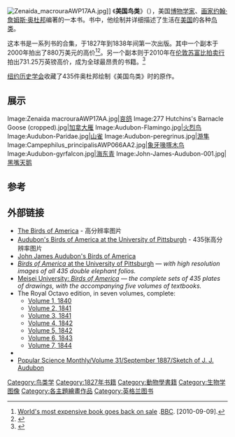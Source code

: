 {{Infobox book
| name             = The Birds of America<br>美国鸟类
| title_orig       = The Birds of America; from original drawings by John James Audubon<ref name="loccat"/>
| translator       =
| image            = Audubon Birds of America.jpg
| caption    = 書籍封面[[三色鷺|''Egretta tricolor'']]
| author           = [[约翰·詹姆斯·奥杜邦|约翰·詹姆斯·奥杜邦]]
| illustrator      = 约翰·詹姆斯·奥杜邦
| cover_artist     =
| country          = 英国
| language         =
| series           =
| subject          = 北美鳥類<ref name="loccat"/>
| genre            =
| publisher        =
| pub_date         = 1827–1838
| media_type       =
| pages            =
| isbn             =
| oclc             =
| dewey            =
| congress         = [[Library_of_Congress_Classification:Class_Q_--_Science#QL_Zoology|QL674]] .A9 1827<ref name="loccat"/>
| preceded_by      =
| followed_by      =
}}
[[File:Zenaida_macrouraAWP17AA.jpg|thumb]]]]
《'''美国鸟类'''》（{{lang-en|The Birds of America}}），美国[[博物学家|博物学家]]、[[画家|画家]][[约翰·詹姆斯·奥杜邦|约翰·詹姆斯·奥杜邦]]编著的一本书。书中，他绘制并详细描述了生活在[[美国|美国]]的各种[[鸟类|鸟类]]。

这本书是一系列书的合集，于1827年到1838年间第一次出版。其中一个副本于2000年拍出了880万美元的高价<ref>[https://www.bbc.co.uk/news/entertainment-arts-11242275 World's most expensive book goes back on sale] {{Wayback|url=https://www.bbc.co.uk/news/entertainment-arts-11242275 |date=20210308110147 }}.[[BBC|BBC]]. [2010-09-09].</ref><ref name="Indep2006">{{cite web|url=https://www.independent.co.uk/news/uk/this-britain/shakespeare-first-edition-breaks-sothebys-record-with-16328m-sale-407861.html|title=Shakespeare first edition breaks Sotheby's record with £2.8m salet|work=The Independent|access-date=2018-12-09|archive-date=2015-09-25|archive-url=https://web.archive.org/web/20150925180027/http://www.independent.co.uk/news/uk/this-britain/shakespeare-first-edition-breaks-sothebys-record-with-16328m-sale-407861.html|dead-url=no}}</ref>。另一个副本则于2010年在[[伦敦|伦敦]][[苏富比拍卖行|苏富比拍卖行]]拍出731.25万英镑高价，成为全球最昂贵的书籍。<ref>{{cite web|url=http://culture.people.com.cn/GB/13457241.html|title=《美国鸟类》成世界最贵图书|publisher=人民网|date=2010-12-12|access-date=2010-12-12|archive-date=2016-03-04|archive-url=https://web.archive.org/web/20160304084818/http://culture.people.com.cn/GB/13457241.html|dead-url=no}}</ref>

[[纽约历史学会|纽约历史学会]]收藏了435件奥杜邦绘制《美国鸟类》时的原作。

== 展示 ==
<Gallery>
Image:Zenaida macrouraAWP17AA.jpg|[[哀鸽|哀鸽]]
Image:277 Hutchins's Barnacle Goose (cropped).jpg|[[加拿大雁|加拿大雁]]
Image:Audubon-Flamingo.jpg|[[美洲紅鸛|火烈鸟]]
Image:Audubon-Paridae.jpg|[[山雀科|山雀]]
Image:Audubon-peregrinus.jpg|[[游隼|游隼]]
Image:Campephilus_principalisAWP066AA2.jpg|[[象牙喙啄木鸟|象牙喙啄木鸟]]
Image:Audubon-gyrfalcon.jpg|[[海东青|海东青]]
Image:John-James-Audubon-001.jpg|[[黑嘴天鹅|黑嘴天鹅]]
</Gallery>

== 参考 ==
{{Reflist|colwidth=30em|refs=<ref name="loccat">{{cite web| url= http://lccn.loc.gov/06018534 | title= The birds of America; from original drawings | publisher= [[Library_of_Congress|Library of Congress]] | accessdate= 2010-12-10}}</ref>
}}

== 外部链接 ==
{{Commonscat|Birds of America}}
* [https://web.archive.org/web/20100211174824/http://www.mirroroftheworld.com.au/exploration/capturing_nature/birds_america.php The Birds of America] - 高分辨率图片
* [http://digital.library.pitt.edu/a/audubon/ Audubon's Birds of America at the University of Pittsburgh] {{Wayback|url=http://digital.library.pitt.edu/a/audubon/ |date=20171009115602 }} - 435张高分辨率图片
* [https://web.archive.org/web/20100707163406/http://www.audubon.org/bird/BoA/BOA_index.html John James Audubon's Birds of America]
* [http://audubon.pitt.edu ''Birds of America'' at the University of Pittsburgh] {{Wayback|url=http://audubon.pitt.edu/ |date=20171120122427 }} — ''with high resolution images of all 435 double elephant folios.''
* [http://birdsofamerica.meisei-u.ac.jp/ Meisei University: ''Birds of America''] {{Wayback|url=http://birdsofamerica.meisei-u.ac.jp/ |date=20120426031402 }} — ''the complete sets of 435 plates of drawings, with the accompanying five volumes of textbooks.''
* The Royal Octavo edition, in seven volumes, complete:
** [https://archive.org/details/birdsofamericafr01audu Volume 1, 1840]
** [https://archive.org/details/birdsofamericafr02audu Volume 2, 1841]
** [https://archive.org/details/birdsofamericafr03audu Volume 3, 1841]
** [https://archive.org/details/birdsofamericafr04audu Volume 4, 1842]
** [https://archive.org/details/birdsofamericafr05audu Volume 5, 1842]
** [https://archive.org/details/birdsofamericafr06audu Volume 6, 1843]
** [https://archive.org/details/birdsofamericafr07audu Volume 7, 1844]
* {{Internet Archive short film|id=gov.archives.arc.55178|name=John James Audubon: The Birds of America (1986)}}
*[https://en.wikisource.org/wiki/Popular_Science_Monthly/Volume_31/September_1887/Sketch_of_J._J._Audubon Popular Science Monthly/Volume 31/September 1887/Sketch of J. J. Audubon] {{Wayback|url=https://en.wikisource.org/wiki/Popular_Science_Monthly/Volume_31/September_1887/Sketch_of_J._J._Audubon |date=20210308155038 }}

{{自然历史}}
{{Authority control}}
[[Category:鸟类学|Category:鸟类学]]
[[Category:1827年书籍|Category:1827年书籍]]
[[Category:動物學書籍|Category:動物學書籍]]
[[Category:生物学图像|Category:生物学图像]]
[[Category:各主題繪畫作品|Category:各主題繪畫作品]]
[[Category:英格兰图书|Category:英格兰图书]]